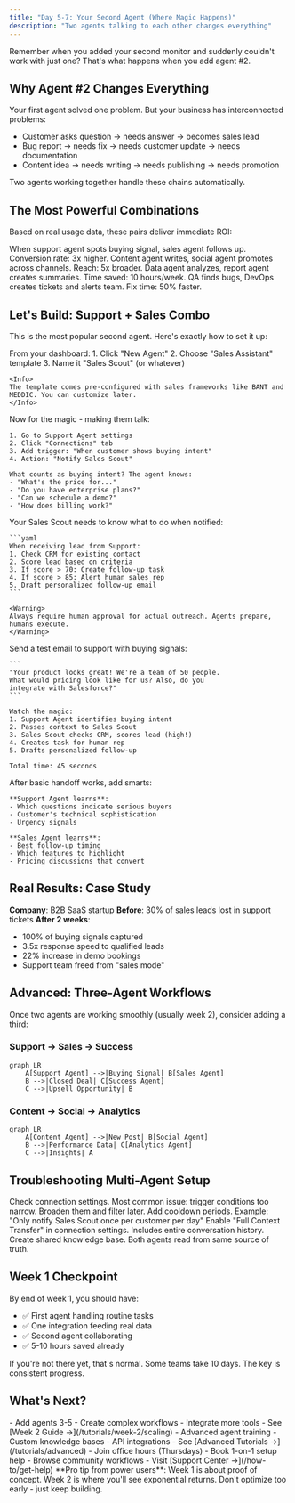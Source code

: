 ```yaml
---
title: "Day 5-7: Your Second Agent (Where Magic Happens)"
description: "Two agents talking to each other changes everything"
---
```


Remember when you added your second monitor and suddenly couldn't work with just one? That's what happens when you add agent #2.

## Why Agent #2 Changes Everything

Your first agent solved one problem. But your business has interconnected problems:
- Customer asks question → needs answer → becomes sales lead
- Bug report → needs fix → needs customer update → needs documentation
- Content idea → needs writing → needs publishing → needs promotion

Two agents working together handle these chains automatically.

## The Most Powerful Combinations

Based on real usage data, these pairs deliver immediate ROI:

<CardGroup cols={2}>
  <Card title="Support + Sales">
    When support agent spots buying signal, sales agent follows up. Conversion rate: 3x higher.
  </Card>
  
  <Card title="Content + Social">
    Content agent writes, social agent promotes across channels. Reach: 5x broader.
  </Card>
  
  <Card title="Data + Reports">
    Data agent analyzes, report agent creates summaries. Time saved: 10 hours/week.
  </Card>
  
  <Card title="QA + DevOps">
    QA finds bugs, DevOps creates tickets and alerts team. Fix time: 50% faster.
  </Card>
</CardGroup>

## Let's Build: Support + Sales Combo

This is the most popular second agent. Here's exactly how to set it up:

<Steps>
  <Step title="Create Your Sales Agent">
    From your dashboard:
    1. Click "New Agent"
    2. Choose "Sales Assistant" template
    3. Name it "Sales Scout" (or whatever)
    
    <Info>
    The template comes pre-configured with sales frameworks like BANT and MEDDIC. You can customize later.
    </Info>
  </Step>

  <Step title="Connect Your Agents">
    Now for the magic - making them talk:
    
    1. Go to Support Agent settings
    2. Click "Connections" tab
    3. Add trigger: "When customer shows buying intent"
    4. Action: "Notify Sales Scout"
    
    What counts as buying intent? The agent knows:
    - "What's the price for..."
    - "Do you have enterprise plans?"
    - "Can we schedule a demo?"
    - "How does billing work?"
  </Step>

  <Step title="Set Sales Agent Actions">
    Your Sales Scout needs to know what to do when notified:
    
    ```yaml
    When receiving lead from Support:
    1. Check CRM for existing contact
    2. Score lead based on criteria
    3. If score > 70: Create follow-up task
    4. If score > 85: Alert human sales rep
    5. Draft personalized follow-up email
    ```
    
    <Warning>
    Always require human approval for actual outreach. Agents prepare, humans execute.
    </Warning>
  </Step>

  <Step title="Test the Handoff">
    Send a test email to support with buying signals:
    
    ```
    "Your product looks great! We're a team of 50 people. 
    What would pricing look like for us? Also, do you 
    integrate with Salesforce?"
    ```
    
    Watch the magic:
    1. Support Agent identifies buying intent
    2. Passes context to Sales Scout
    3. Sales Scout checks CRM, scores lead (high!)
    4. Creates task for human rep
    5. Drafts personalized follow-up
    
    Total time: 45 seconds
  </Step>

  <Step title="Add Intelligence Layer">
    After basic handoff works, add smarts:
    
    **Support Agent learns**:
    - Which questions indicate serious buyers
    - Customer's technical sophistication
    - Urgency signals
    
    **Sales Agent learns**:
    - Best follow-up timing
    - Which features to highlight
    - Pricing discussions that convert
  </Step>
</Steps>

## Real Results: Case Study

**Company**: B2B SaaS startup
**Before**: 30% of sales leads lost in support tickets
**After 2 weeks**: 
- 100% of buying signals captured
- 3.5x response speed to qualified leads  
- 22% increase in demo bookings
- Support team freed from "sales mode"

## Advanced: Three-Agent Workflows

Once two agents are working smoothly (usually week 2), consider adding a third:

### Support → Sales → Success
```mermaid
graph LR
    A[Support Agent] -->|Buying Signal| B[Sales Agent]
    B -->|Closed Deal| C[Success Agent]
    C -->|Upsell Opportunity| B
```

### Content → Social → Analytics
```mermaid
graph LR
    A[Content Agent] -->|New Post| B[Social Agent]
    B -->|Performance Data| C[Analytics Agent]
    C -->|Insights| A
```

## Troubleshooting Multi-Agent Setup

<AccordionGroup>
  <Accordion title="Agents aren't communicating">
    Check connection settings. Most common issue: trigger conditions too narrow. Broaden them and filter later.
  </Accordion>
  
  <Accordion title="Too many handoffs">
    Add cooldown periods. Example: "Only notify Sales Scout once per customer per day"
  </Accordion>
  
  <Accordion title="Lost context in handoff">
    Enable "Full Context Transfer" in connection settings. Includes entire conversation history.
  </Accordion>
  
  <Accordion title="Agents contradicting each other">
    Create shared knowledge base. Both agents read from same source of truth.
  </Accordion>
</AccordionGroup>

## Week 1 Checkpoint

By end of week 1, you should have:
- ✅ First agent handling routine tasks
- ✅ One integration feeding real data
- ✅ Second agent collaborating
- ✅ 5-10 hours saved already

If you're not there yet, that's normal. Some teams take 10 days. The key is consistent progress.

## What's Next?

<Tabs>
  <Tab title="Week 2: Scale">
    - Add agents 3-5
    - Create complex workflows
    - Integrate more tools
    - See [Week 2 Guide →](/tutorials/week-2/scaling)
  </Tab>
  
  <Tab title="Go Deep">
    - Advanced agent training
    - Custom knowledge bases
    - API integrations
    - See [Advanced Tutorials →](/tutorials/advanced)
  </Tab>
  
  <Tab title="Get Help">
    - Join office hours (Thursdays)
    - Book 1-on-1 setup help
    - Browse community workflows
    - Visit [Support Center →](/how-to/get-help)
  </Tab>
</Tabs>

<Note>
**Pro tip from power users**: Week 1 is about proof of concept. Week 2 is where you'll see exponential returns. Don't optimize too early - just keep building.
</Note>